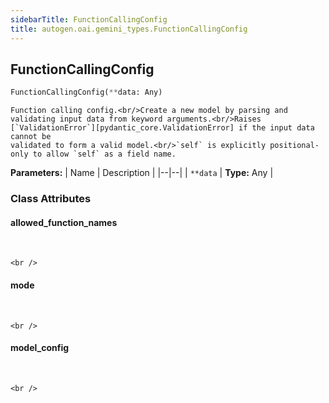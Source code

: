 ```yaml
---
sidebarTitle: FunctionCallingConfig
title: autogen.oai.gemini_types.FunctionCallingConfig
---
```

<h2 id="autogen.oai.gemini_types.FunctionCallingConfig" class="doc doc-heading">
    <code class="doc-symbol doc-symbol-heading doc-symbol-class"></code>
    <span class="doc doc-object-name doc-class-name">FunctionCallingConfig</span>
</h2>

```python
FunctionCallingConfig(**data: Any)
```

    Function calling config.<br/>Create a new model by parsing and validating input data from keyword arguments.<br/>Raises [`ValidationError`][pydantic_core.ValidationError] if the input data cannot be
    validated to form a valid model.<br/>`self` is explicitly positional-only to allow `self` as a field name.

<b>Parameters:</b>
| Name | Description |
|--|--|
| `**data` | **Type:** Any |

### Class Attributes

<code class="doc-symbol doc-symbol-heading doc-symbol-attribute"></code>
#### allowed_function_names
<br />

    <br />

<code class="doc-symbol doc-symbol-heading doc-symbol-attribute"></code>
#### mode
<br />

    <br />

<code class="doc-symbol doc-symbol-heading doc-symbol-attribute"></code>
#### model_config
<br />

    <br />